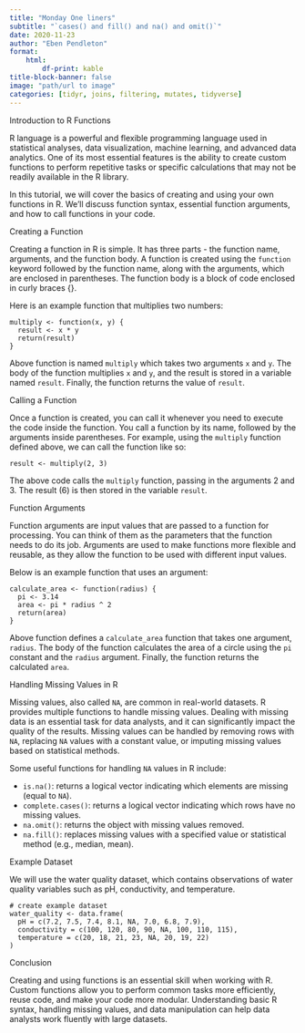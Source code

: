 ---
title: "Monday One liners"
subtitle: "`cases() and fill() and na() and omit()`"
date: 2020-11-23
author: "Eben Pendleton"
format:
    html:
        df-print: kable
title-block-banner: false
image: "path/url to image"
categories: [tidyr, joins, filtering, mutates, tidyverse]
---

Introduction to R Functions

R language is a powerful and flexible programming language used in statistical analyses, data visualization, machine learning, and advanced data analytics. One of its most essential features is the ability to create custom functions to perform repetitive tasks or specific calculations that may not be readily available in the R library.

In this tutorial, we will cover the basics of creating and using your own functions in R. We'll discuss function syntax, essential function arguments, and how to call functions in your code.

Creating a Function

Creating a function in R is simple. It has three parts - the function name, arguments, and the function body. A function is created using the `function` keyword followed by the function name, along with the arguments, which are enclosed in parentheses. The function body is a block of code enclosed in curly braces {}.

Here is an example function that multiplies two numbers:

```
multiply <- function(x, y) {
  result <- x * y
  return(result)
}
```

Above function is named `multiply` which takes two arguments `x` and `y`. The body of the function multiplies `x` and `y`, and the result is stored in a variable named `result`. Finally, the function returns the value of `result`.

Calling a Function

Once a function is created, you can call it whenever you need to execute the code inside the function. You call a function by its name, followed by the arguments inside parentheses. For example, using the `multiply` function defined above, we can call the function like so:

```
result <- multiply(2, 3)
```

The above code calls the `multiply` function, passing in the arguments 2 and 3. The result (6) is then stored in the variable `result`.

Function Arguments

Function arguments are input values that are passed to a function for processing. You can think of them as the parameters that the function needs to do its job. Arguments are used to make functions more flexible and reusable, as they allow the function to be used with different input values.

Below is an example function that uses an argument:

```
calculate_area <- function(radius) {
  pi <- 3.14
  area <- pi * radius ^ 2
  return(area)
}
```

Above function defines a `calculate_area` function that takes one argument, `radius`. The body of the function calculates the area of a circle using the `pi` constant and the `radius` argument. Finally, the function returns the calculated `area`.

Handling Missing Values in R

Missing values, also called `NA`, are common in real-world datasets. R provides multiple functions to handle missing values. Dealing with missing data is an essential task for data analysts, and it can significantly impact the quality of the results. Missing values can be handled by removing rows with `NA`, replacing `NA` values with a constant value, or imputing missing values based on statistical methods.

Some useful functions for handling `NA` values in R include:

- `is.na()`: returns a logical vector indicating which elements are missing (equal to `NA`).
- `complete.cases()`: returns a logical vector indicating which rows have no missing values.
- `na.omit()`: returns the object with missing values removed.
- `na.fill()`: replaces missing values with a specified value or statistical method (e.g., median, mean).

Example Dataset

We will use the water quality dataset, which contains observations of water quality variables such as pH, conductivity, and temperature.

```
# create example dataset
water_quality <- data.frame(
  pH = c(7.2, 7.5, 7.4, 8.1, NA, 7.0, 6.8, 7.9),
  conductivity = c(100, 120, 80, 90, NA, 100, 110, 115),
  temperature = c(20, 18, 21, 23, NA, 20, 19, 22)
)
```

Conclusion

Creating and using functions is an essential skill when working with R. Custom functions allow you to perform common tasks more efficiently, reuse code, and make your code more modular. Understanding basic R syntax, handling missing values, and data manipulation can help data analysts work fluently with large datasets.